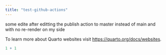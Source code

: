 ```yaml
---
title: "test-github-actions"
---
```


some edite after editting the publish action to master instead of main and with no re-render on my side

To learn more about Quarto websites visit <https://quarto.org/docs/websites>.

```r
1 + 1
```
